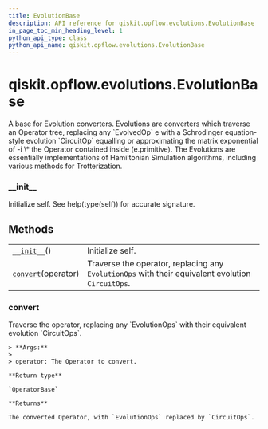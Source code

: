 ```yaml
---
title: EvolutionBase
description: API reference for qiskit.opflow.evolutions.EvolutionBase
in_page_toc_min_heading_level: 1
python_api_type: class
python_api_name: qiskit.opflow.evolutions.EvolutionBase
---
```


<span id="qiskit-opflow-evolutions-evolutionbase" />

# qiskit.opflow\.evolutions.EvolutionBase

<Class id="qiskit.opflow.evolutions.EvolutionBase" isDedicatedPage={true} github="https://github.com/qiskit/qiskit/tree/stable/0.17/qiskit/opflow/evolutions/evolution_base.py" signature="EvolutionBase" modifiers="class">
  A base for Evolution converters. Evolutions are converters which traverse an Operator tree, replacing any `EvolvedOp` e with a Schrodinger equation-style evolution `CircuitOp` equalling or approximating the matrix exponential of -i \* the Operator contained inside (e.primitive). The Evolutions are essentially implementations of Hamiltonian Simulation algorithms, including various methods for Trotterization.

  ### \_\_init\_\_

  <Function id="qiskit.opflow.evolutions.EvolutionBase.__init__" signature="__init__()">
    Initialize self. See help(type(self)) for accurate signature.
  </Function>

  ## Methods

  |                                                                                                                         |                                                                                                   |
  | ----------------------------------------------------------------------------------------------------------------------- | ------------------------------------------------------------------------------------------------- |
  | [`__init__`](#qiskit.opflow.evolutions.EvolutionBase.__init__ "qiskit.opflow.evolutions.EvolutionBase.__init__")()      | Initialize self.                                                                                  |
  | [`convert`](#qiskit.opflow.evolutions.EvolutionBase.convert "qiskit.opflow.evolutions.EvolutionBase.convert")(operator) | Traverse the operator, replacing any `EvolutionOps` with their equivalent evolution `CircuitOps`. |

  ### convert

  <Function id="qiskit.opflow.evolutions.EvolutionBase.convert" signature="convert(operator)" modifiers="abstract">
    Traverse the operator, replacing any `EvolutionOps` with their equivalent evolution `CircuitOps`.

    > **Args:**
    >
    > operator: The Operator to convert.

    **Return type**

    `OperatorBase`

    **Returns**

    The converted Operator, with `EvolutionOps` replaced by `CircuitOps`.
  </Function>
</Class>

